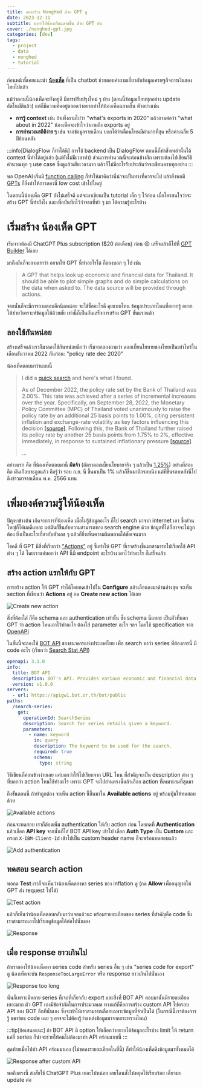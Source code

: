```yaml
---
title: ลองสร้าง NongHed ด้วย GPT ดู
date: 2023-12-11
subtitle: มาทำให้น้องเห็ดฉลาดขึ้น ด้วย GPT กัน
cover: ./nonghed-gpt.jpg
categories: [dev]
tags:
  - project
  - data
  - nonghed
  - tutorial
---
```

ก่อนหน้านี้เคยแนะนำ [**น้องเห็ด**](/blog/2020/nonghed) ที่เป็น chatbot ช่วยตอบคำถามเกี่ยวกับข้อมูลเศรษฐกิจการเงินของไทยไปแล้ว

แม้ว่าตอนนี้น้องเห็ดจะยังอยู่ดี มีการปรับปรุงใหม่ ๆ บ้าง (ตอนนี้ข้อมูลเกือบทุกอย่าง update อัตโนมัติแล้ว) แต่ก็มีความคิดอยู่ตลอดว่าอยากทำให้น้องเห็ดฉลาดขึ้น ตัวอย่างเช่น
* **การรู้ context** เช่น ถ้าเพิ่งถามไปว่า "what's exports in 2020" แล้วถามต่อว่า "what about in 2022" น้องเห็ดจะเข้าใจว่าถามถึง exports อยู่
* **การคำนวณสถิติง่าย ๆ** เช่น จากข้อมูลรายเดือน บอกได้ว่าเดือนไหนมีค่ามากที่สุด หรือค่าเฉลี่ย 5 ปีย้อนหลัง

:::info[DialogFlow ก็ทำได้นิ]
การใช้ backend เป็น DialogFlow ตอนนี้ก็ทำสิ่งเหล่านั้นได้ context นี่ทำได้อยู่แล้ว (แต่ยังไม่มีเวลาทำ) ส่วนการคำนวณนี่จะค่อนข้างถึก เพราะต้องไปเขียนวิธีคำนวณทุก ๆ use case ซึ่งดูแล้วเสียเวลามาก แล้วก็ไม่มีอะไรรับประกันว่าจะเขียนครบทุกอย่าง
:::

พอ OpenAI เริ่มมี [function calling](https://openai.com/blog/function-calling-and-other-api-updates) ก็ทำให้มาคิดว่านี่น่าจะเป็นทางที่ควรจะไป แล้วยิ่งพอมี [GPTs](https://openai.com/blog/introducing-gpts) ก็ยิ่งทำให้การลองนี่ low cost เข้าไปใหญ่

ในตอนนี้น้องเห็ด GPT ยังไม่เสร็จดี แต่จะมาเขียนเป็น tutorial เล็ก ๆ ไว้ก่อน เผื่อใครสนใจว่าจะสร้าง GPT นี่ทำยังไง และเพื่อบันทึกไว้ว่าจากที่ทำ ๆ มา ได้ความรู้อะไรบ้าง

# เริ่มสร้าง น้องเห็ด GPT

เริ่มจากต้องมี ChatGPT Plus subscription (\$20 ต่อเดือน) ก่อน 😉 เสร็จแล้วก็ไปที่ [GPT Builder](https://chat.openai.com/gpts/editor) ได้เลย

มาถึงมันก็จะถามเราว่า อยากให้ GPT นี่ทำอะไรได้ ก็ลองบอก ๆ ไป เช่น

> A GPT that helps look up economic and financial data for Thailand. It should be able to plot simple graphs and do simple calculations on the data when asked to. The data source will be provided through actions.

จากนั้นก็จะมีการถามตอบอีกนิดหน่อย จะใช้ชื่ออะไรดี คุยแบบไหน ข้อมูลประเภทไหนที่อยากรู้ อยากให้ช่วยวิเคราะห์ข้อมูลให้ด้วยมั้ย เท่านี้ก็เป็นอันเสร็จการสร้าง GPT ขั้นแรกแล้ว

## ลองใช้กันหน่อย

สร้างเสร็จแล้วเราก็มาลองใช้กันหน่อยดีกว่า เริ่มจากลองถามว่า ดอกเบี้ยนโยบายของไทยเป็นเท่าไหร่ในเดือนธันวาคม 2022 กันก่อน: "policy rate dec 2020"

น้องเห็ดตอบมาว่าแบบนี้

> I did a [quick search](https://chat.openai.com/backend-api/bing/redirect?query=Thailand+policy+rate+December+2022) and here's what I found.
>
> As of December 2022, the policy rate set by the Bank of Thailand was 2.00%. This rate was achieved after a series of incremental increases over the year. Specifically, on September 28, 2022, the Monetary Policy Committee (MPC) of Thailand voted unanimously to raise the policy rate by an additional 25 basis points to 1.00%, citing persistent inflation and exchange-rate volatility as key factors influencing this decision [[source]](https://www.fitchsolutions.com/bmi/country-risk/thailand-hike-25bps-more-end-2022-29-09-2022#:~:text=The%20Monetary%20Policy%20Committee%20,rate%20volatility). Following this, the Bank of Thailand further raised its policy rate by another 25 basis points from 1.75% to 2%, effective immediately, in response to sustained inflationary pressure [[source]](https://www.nationthailand.com/thailand/economy/40028152#:~:text=The%20Bank%20of%20Thailand%20raised,core%20inflation%20remains%20high).
>
> …

อย่างแรก คือ ที่น้องเห็ดตอบมานี่ **ผิดจ้า** (อัตราดอกเบี้ยนโยบายจริง ๆ แล้วเป็น [1.25%](https://www.bot.or.th/th/news-and-media/news/news-20221130-2.html)) อย่างที่สองคือ มันเกือบจะถูกแล้ว คือรู้ว่า รอบ ก.ย. นี่ ขึ้นมาเป็น 1% แล้วก็ขึ้นมาอีกรอบนึง แต่ที่ขึ้นรอบหลังนี่ไปดึงข่าวมาจากเดือน พ.ค. 2566 แทน

# เพิ่มองค์ความรู้ให้น้องเห็ด

ปัญหาข้างต้น เกิดจากการที่น้องเห็ด เมื่อไม่รู้ข้อมูลอะไร ก็ไป search มาจาก internet เอา ซึ่งส่วนใหญ่ก็ได้ผลดีแหละ แต่มันก็ขึ้นกับความสามารถของ search engine ด้วย ข้อมูลที่ได้ก็อาจจะไม่ถูกต้อง ยิ่งเป็นอะไรเกี่ยวกับตัวเลข ๆ แล้วก็ยิ่งเห็นความผิดพลาดได้ชัดเจนมาก

โชคดี ที่ GPT มีสิ่งที่เรียกว่า ["Actions"](https://platform.openai.com/docs/actions) อยู่ ซึ่งทำให้ GPT ที่เราสร้างขึ้นมาสามารถไปเรียกใช้ API ต่าง ๆ ได้ โดยเราแค่บอกว่า API นี้มี endpoint อะไรบ้าง เอาไว้ทำอะไร ก็เสร็จแล้ว

## สร้าง action แรกให้กับ GPT

การสร้าง action ให้ GPT ทำได้โดยกดเข้าไปใน **Configure** แล้วเลื่อนลงมาด้านล่างสุด จะเห็น section ที่เขียนว่า **Actions** อยู่ กด **Create new action** ได้เลย

![Create new action](./screenshot-add-actions.png "half")

สิ่งที่ต้องใส่ ก็คือ schema และ authentication เท่านั้น ซึ่ง schema นี่แหละ เป็นตัวที่บอก GPT ว่า action ไหนเอาไว้ทำอะไร ต้องใส่ parameter อะไร ฯลฯ โดยใช้ specification จาก [OpenAPI](https://swagger.io/specification/)

ในขั้นนี้จะลองใช้ [BOT API](https://apiportal.bot.or.th/bot/public/) ของธนาคารแห่งประเทศไทย เพื่อ search หาว่า series ที่ต้องการนี่ มี code อะไร (เรียกว่า [Search Stat API](https://apiportal.bot.or.th/bot/public/node/107))

```yaml
openapi: 3.1.0
info:
  title: BOT API
  description: BOT's API. Provides various economic and financial data for Thailand.
  version: v1.0.0
servers:
  - url: https://apigw1.bot.or.th/bot/public
paths:
  /search-series:
    get:
      operationId: SearchSeries
      description: Search for series details given a keyword.
      parameters:
        - name: keyword
          in: query
          description: The keyword to be used for the search.
          required: true
          schema:
            type: string
```

วิธีเขียนก็ค่อนข้างง่ายเลย แค่บอกว่าให้ไปเรียกจาก URL ไหน ที่สำคัญจะเป็น description ต่าง ๆ ที่บอกว่า action ไหนใช้ทำอะไร เพราะ GPT จะไปอ่านตรงนี้แล้วเลือก action ที่เหมาะสมที่สุดมา

ถึงขั้นตอนนี้ ถ้าทำถูกต้อง จะเห็น action นี้ขึ้นมาใน **Available actions** อยู่ พร้อมปุ่มให้ทดสอบด้วย

![Available actions](./screenshot-available-actions.png "half")

ก่อนจะทดสอบ เราก็ต้องเพิ่ม authentication ให้กับ action ก่อน โดยกดที่ **Authentication** แล้วเลือก **API key** จากนั้นก็ใส่ BOT API key เข้าไป เลือก **Auth Type** เป็น **Custom** และกรอก `X-IBM-Client-Id` เข้าไปเป็น custom header name ก็จะพร้อมทดสอบแล้ว

![Add authentication](./screenshot-authentication.png "quarter")

## ทดสอบ search action

พอกด **Test** เราก็จะเห็นว่าน้องเห็ดลองหา series ของ inflation ดู (กด **Allow** เพื่ออนุญาตให้ GPT ส่ง request ไปได้)

![Test action](./screenshot-test-action-1.png "half")

แล้วก็เห็นว่าน้องเห็ดตอบกลับมาว่าเจอแล้วนะ พร้อมรายละเอียดของ series ที่สำคัญคือ code ซึ่งเราสามารถเอาไปเรียกดูข้อมูลได้ต่อไปนั่นเอง

![Response](./screenshot-test-action-2.png "half")

## เมื่อ response ยาวเกินไป

ถ้าเราลองให้น้องเห็ดหา series code สำหรับ series อื่น ๆ เช่น "series code for export" ดู น้องเห็ดจะบ่น `ResponseTooLargeError` หรือ response ยาวเกินไปนั่นเอง

![Response too long](./screenshot-test-action-3.png "half")

นั่นก็เพราะมีหลาย series ที่เจอที่เกี่ยวกับ export และสิ่งที่ BOT API ตอบมานั้นมีรายละเอียดเยอะมาก ตัว GPT เองมีข้อจำกัดในการประมวลผล ทางแก้ก็คือการสร้าง custom API ไปครอบ API ของ BOT อีกทีนั่นเอง ซึ่งจะทำให้เราสามารถเลือกเฉพาะข้อมูลที่จำเป็นได้ (ในกรณีนี้เราต้องการรู้ series code เฉย ๆ อาจจะไม่ต้องรู้ว่าแหล่งข้อมูลมาจากกระทรวงไหน)

:::tip[ข้อเสนอแนะ]
ถ้า BOT API มี option ให้เลือกว่าอยากได้ข้อมูลอะไรบ้าง limit ให้ return แค่กี่ series ก็น่าจะช่วยให้คนไม่ต้องมาทำ API คร่อมแบบนี้
:::

สุดท้ายเมื่อไปทำ API คร่อมมาเอง (ไม่ขอลงรายละเอียดในที่นี้) ก็ทำให้น้องเห็ดดึงข้อมูลมาทั้งหมดได้

![Response after custom API](./screenshot-test-action-4.png "half")

พอถึงตรงนี้ สงสัยใช้ ChatGPT Plus เยอะไปหน่อย เลยโดนสั่งให้หยุดใช้เรียบร้อย เดี๋ยวมา update ต่อ